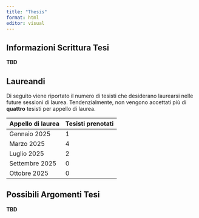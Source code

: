 ---
title: "Thesis"
format: html
editor: visual
---

## Informazioni Scrittura Tesi

[**TBD**]{.text-primary}

## Laureandi

Di seguito viene riportato il numero di tesisti che desiderano laurearsi nelle future sessioni di laurea. Tendenzialmente, non vengono accettati più di **quattro** tesisti per appello di laurea.

| Appello di laurea | Tesisti prenotati |
|-------------------|-------------------|
| Gennaio 2025      | 1                 |
| Marzo 2025        | 4                 |
| Luglio 2025       | 2                 |
| Settembre 2025    | 0                 |
| Ottobre 2025      | 0                 |

## Possibili Argomenti Tesi

[**TBD**]{.text-primary}
